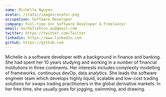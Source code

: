 ```yaml
---
name: Michelle Nguyen
avatar: /static/images/avatar.png
occupation: Software Developer
company: Full-time Snr Software Developer & Freelancer
email: michellehlcn.au@gmail.com
twitter: https://twitter.com/Twitter
linkedin: https://www.linkedin.com
github: https://github.com
---
```


Michelle is a software developer with a background in finance and banking. She had spent her 10 years studying and working in a number of financial institutions in three continents. Her interests includes complexity modelling of frameworks, continuous devOp, data analytics.
She leads the software engineer team which develops highly liquid, scalable and low-cost trading solutions for swaps trading practitioners in the global derivative markets. In her free time, she usually goes for jogging, swimming, and drawing.


